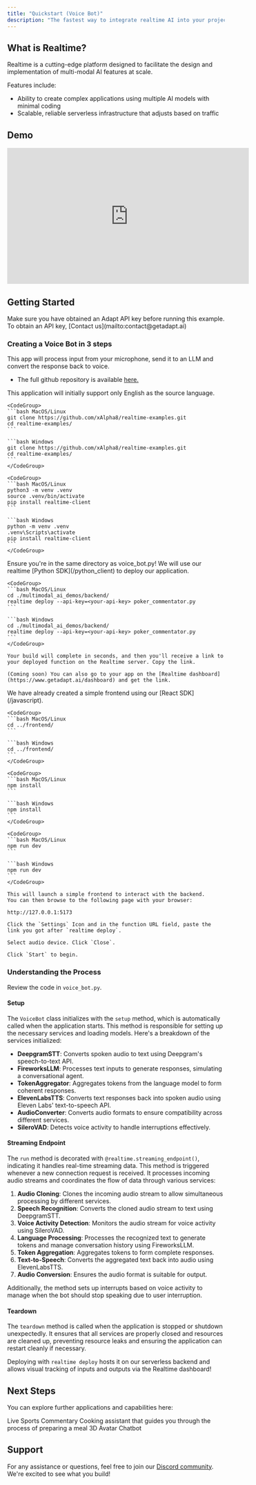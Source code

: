 ```yaml
---
title: "Quickstart (Voice Bot)"
description: "The fastest way to integrate realtime AI into your projects."
---
```


## What is Realtime?

Realtime is a cutting-edge platform designed to facilitate the design and implementation of multi-modal AI features at scale.

Features include:

- Ability to create complex applications using multiple AI models with minimal coding
- Scalable, reliable serverless infrastructure that adjusts based on traffic

## Demo

<iframe
  width="560"
  height="315"
  src="https://www.youtube.com/embed/32HnQDZ3Jfk?si=E24k_zNrufSQ9RPk"
  title="YouTube video player"
  frameborder="0"
  allow="accelerometer; autoplay; clipboard-write; encrypted-media; gyroscope; picture-in-picture; web-share"
  referrerpolicy="strict-origin-when-cross-origin"
  allowfullscreen
></iframe>

## **Getting Started**

<Info>
  Make sure you have obtained an Adapt API key before running this example. To
  obtain an API key, [Contact us](mailto:contact@getadapt.ai)
</Info>

### **Creating a Voice Bot in 3 steps**

This app will process input from your microphone, send it to an LLM and convert the response back to voice.

- The full github repository is available [here.](https://github.com/xAlpha8/realtime-examples)

<Info>
  This application will initially support only English as the source language.
</Info>

<Steps>
  <Step title="Start by cloning the repository">
  
    <CodeGroup>
    ```bash MacOS/Linux
    git clone https://github.com/xAlpha8/realtime-examples.git
    cd realtime-examples/
    ```

    ```bash Windows
    git clone https://github.com/xAlpha8/realtime-examples.git
    cd realtime-examples/
    ```
    </CodeGroup>

    <CodeGroup>
    ```bash MacOS/Linux
    python3 -m venv .venv
    source .venv/bin/activate
    pip install realtime-client
    ```

    ```bash Windows
    python -m venv .venv
    .venv\Scripts\activate
    pip install realtime-client
    ```
    </CodeGroup>

  </Step>
  <Step title="Deploy to Realtime">
    <Warning>Ensure you're in the same directory as voice_bot.py!</Warning>
    We will use our realtime [Python SDK](/python_client) to deploy our application.

    <CodeGroup>
    ```bash MacOS/Linux
    cd ./multimodal_ai_demos/backend/
    realtime deploy --api-key=<your-api-key> poker_commentator.py
    ```

    ```bash Windows
    cd ./multimodal_ai_demos/backend/
    realtime deploy --api-key=<your-api-key> poker_commentator.py
    ``` 
    </CodeGroup>

    Your build will complete in seconds, and then you'll receive a link to your deployed function on the Realtime server. Copy the link.

    (Coming soon) You can also go to your app on the [Realtime dashboard](https://www.getadapt.ai/dashboard) and get the link.

  </Step>
  <Step title="Launch the frontend">
    We have already created a simple frontend using our [React SDK](/javascript).

    <CodeGroup>
    ```bash MacOS/Linux
    cd ../frontend/
    ```

    ```bash Windows
    cd ../frontend/
    ```
    </CodeGroup>

    <CodeGroup>
    ```bash MacOS/Linux
    npm install
    ```

    ```bash Windows
    npm install
    ```
    </CodeGroup>

    <CodeGroup>
    ```bash MacOS/Linux
    npm run dev
    ```

    ```bash Windows
    npm run dev
    ```
    </CodeGroup>

    This will launch a simple frontend to interact with the backend.
    You can then browse to the following page with your browser:

    http://127.0.0.1:5173

    Click the `Settings` Icon and in the function URL field, paste the link you got after `realtime deploy`.

    Select audio device. Click `Close`.

    Click `Start` to begin.

  </Step>
</Steps>

### **Understanding the Process**

Review the code in `voice_bot.py`.

#### **Setup**

The `VoiceBot` class initializes with the `setup` method, which is automatically called when the application starts. This method is responsible for setting up the necessary services and loading models. Here's a breakdown of the services initialized:

- **DeepgramSTT**: Converts spoken audio to text using Deepgram's speech-to-text API.
- **FireworksLLM**: Processes text inputs to generate responses, simulating a conversational agent.
- **TokenAggregator**: Aggregates tokens from the language model to form coherent responses.
- **ElevenLabsTTS**: Converts text responses back into spoken audio using Eleven Labs' text-to-speech API.
- **AudioConverter**: Converts audio formats to ensure compatibility across different services.
- **SileroVAD**: Detects voice activity to handle interruptions effectively.

#### **Streaming Endpoint**

The `run` method is decorated with `@realtime.streaming_endpoint()`, indicating it handles real-time streaming data. This method is triggered whenever a new connection request is received. It processes incoming audio streams and coordinates the flow of data through various services:

1. **Audio Cloning**: Clones the incoming audio stream to allow simultaneous processing by different services.
2. **Speech Recognition**: Converts the cloned audio stream to text using DeepgramSTT.
3. **Voice Activity Detection**: Monitors the audio stream for voice activity using SileroVAD.
4. **Language Processing**: Processes the recognized text to generate tokens and manage conversation history using FireworksLLM.
5. **Token Aggregation**: Aggregates tokens to form complete responses.
6. **Text-to-Speech**: Converts the aggregated text back into audio using ElevenLabsTTS.
7. **Audio Conversion**: Ensures the audio format is suitable for output.

Additionally, the method sets up interrupts based on voice activity to manage when the bot should stop speaking due to user interruption.

#### **Teardown**

The `teardown` method is called when the application is stopped or shutdown unexpectedly. It ensures that all services are properly closed and resources are cleaned up, preventing resource leaks and ensuring the application can restart cleanly if necessary.

Deploying with `realtime deploy` hosts it on our serverless backend and allows visual tracking of inputs and outputs via the Realtime dashboard!

## **Next Steps**

You can explore further applications and capabilities here:

<CardGroup cols={3}>
  <Card
    title="Live Sports Commentator"
    href="commentator"
    icon="image"
    color="#ea5a0c"
  >
    Live Sports Commentary
  </Card>
  <Card title="Cooking Assistant" href="cooking" icon="image" color="#ea5a0c">
    Cooking assistant that guides you through the process of preparing a meal
  </Card>
  <Card
    title="3D Avatar Chatbot"
    icon="image"
    color="#ea5a0c"
    href="3d_chatbot"
  >
    3D Avatar Chatbot
  </Card>
</CardGroup>

## Support

For any assistance or questions, feel free to join our [Discord community](https://discord.gg/cmfFw6SYvp). We're excited to see what you build!